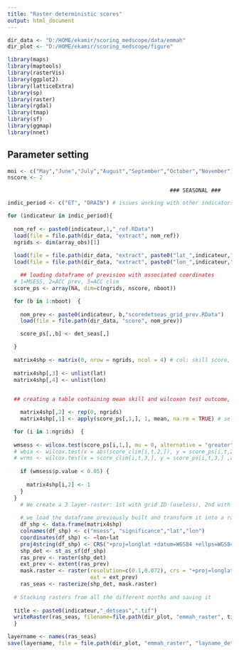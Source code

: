 ```yaml
---
title: "Raster deterministic scores"
output: html_document
---
```


```r
dir_data <- "D:/HOME/ekamir/scoring_medscope/data/emmah" 
dir_plot <- "D:/HOME/ekamir/scoring_medscope/figure" 

library(maps)
library(maptools)
library(rasterVis)
library(ggplot2)
library(latticeExtra)
library(sp)
library(raster)
library(rgdal)
library(tmap)
library(sf)
library(ggmap)
library(nnet)

```

## Parameter setting 

```r

moi <- c("May","June","July","August","September","October","November")
nscore <- 2

```


                                                       ### SEASONAL ###


```r

indic_period <- c("ET", "DRAIN") # issues working with other indicators

for (indicateur in indic_period){
  
  nom_ref <- paste0(indicateur,1,"_ref.RData")
  load(file = file.path(dir_data, "extract", nom_ref))
  ngrids <- dim(array_obs)[1]
  
  load(file = file.path(dir_data, "extract", paste0("lat_",indicateur,".RData")))
  load(file = file.path(dir_data, "extract", paste0("lon_",indicateur,".RData")))

    ## loading dataframe of prevision with associated coordinates
  # 1=MSESS, 2=ACC prev, 3=ACC clim
  score_ps <- array(NA, dim=c(ngrids, nscore, nboot)) 

  for (b in 1:nboot)  { 
  
    nom_prev <- paste0(indicateur, b,"scoredetseas_grid_prev.RData")
    load(file = file.path(dir_data, "score", nom_prev))

    score_ps[,,b] <- det_seas[,]

  }
   
  matrix4shp <- matrix(0, nrow = ngrids, ncol = 4) # col: skill score, significant, lat, lon 
  
  matrix4shp[,3] <- unlist(lat)
  matrix4shp[,4] <- unlist(lon)

  
  ## creating a table containing mean skill and wilcoxon test outcome, with both coordinates (shape ready for shapefile conversion)

    matrix4shp[,2] <- rep(0, ngrids)
    matrix4shp[,1] <- apply(score_ps[,1,], 1, mean, na.rm = TRUE) # select MSESS and summarize over bootstrap

  for (i in 1:ngrids)  { 
    
  wmsess <- wilcox.test(score_ps[i,1,], mu = 0, alternative = "greater", conf.level = 0.95)
  # wbia <- wilcox.test(x = abs(score_clim[i,t,2,]), y = score_ps[i,t,2,] ,alternative = "greater", paired = TRUE, conf.level = 0.95)
  # wrms <- wilcox.test(x = score_clim[i,t,3,], y = score_ps[i,t,3,] ,alternative = "greater", paired = TRUE, conf.level = 0.95)
 
    if (wmsess$p.value < 0.05) {
      
      matrix4shp[i,2] <- 1 
    }
  }
    # We create a 3 layer-raster: 1st with grid ID (useless), 2nd with msess score; 3rd with wilcoxon test outcomes. 
    
    # we load the dataframe previously built and transform it into a raster
    df_shp <- data.frame(matrix4shp)
    colnames(df_shp) <- c("msess", "significance","lat","lon")
    coordinates(df_shp) <- ~lon+lat
    proj4string(df_shp) <- CRS("+proj=longlat +datum=WGS84 +ellps=WGS84 +towgs84=0,0,0")
    shp_det <- st_as_sf(df_shp)
    ras_prev <- raster(shp_det)
    ext_prev <- extent(ras_prev)
    mask.raster <- raster(resolution=c(0.1,0.072), crs = "+proj=longlat +datum=WGS84 +ellps=WGS84 +towgs84=0,0,0", ## !!!!!!!!!!!
                          ext = ext_prev)
    ras_seas <- rasterize(shp_det, mask.raster) 
  
  # Stacking rasters from all the different months and saving it
  
  title <- paste0(indicateur,"_detseas",".tif")
  writeRaster(ras_seas, filename=file.path(dir_plot, "emmah_raster", title), overwrite = TRUE)
  }

layername <- names(ras_seas)
save(layername, file = file.path(dir_plot, "emmah_raster", "layname_detseas.RData"))

```
